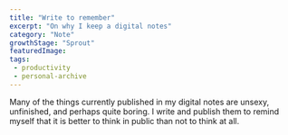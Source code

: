 ```yaml
---
title: "Write to remember"
excerpt: "On why I keep a digital notes"
category: "Note"
growthStage: "Sprout"
featuredImage: 
tags:
 - productivity
 - personal-archive
---
```

Many of the things currently published in my digital notes are unsexy, unfinished, and perhaps quite boring. I write and publish them to remind myself that it is better to think in public than not to think at all. 